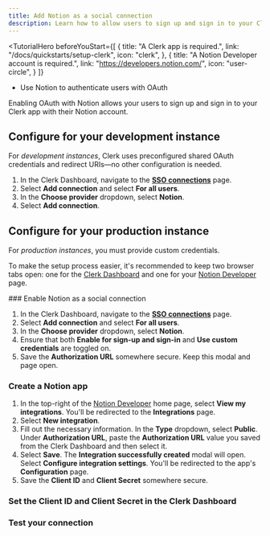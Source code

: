 ```yaml
---
title: Add Notion as a social connection
description: Learn how to allow users to sign up and sign in to your Clerk app with their Notion account using OAuth.
---
```


<TutorialHero
  beforeYouStart={[
    {
      title: "A Clerk app is required.",
      link: "/docs/quickstarts/setup-clerk",
      icon: "clerk",
    },
    {
      title: "A Notion Developer account is required.",
      link: "https://developers.notion.com/",
      icon: "user-circle",
    }
  ]}
>
  - Use Notion to authenticate users with OAuth
</TutorialHero>

Enabling OAuth with Notion allows your users to sign up and sign in to your Clerk app with their Notion account.

## Configure for your development instance

For _development instances_, Clerk uses preconfigured shared OAuth credentials and redirect URIs—no other configuration is needed.

1. In the Clerk Dashboard, navigate to the [**SSO connections**](https://dashboard.clerk.com/last-active?path=user-authentication/sso-connections) page.
1. Select **Add connection** and select **For all users**.
1. In the **Choose provider** dropdown, select **Notion**.
1. Select **Add connection**.

## Configure for your production instance

For _production instances_, you must provide custom credentials.

To make the setup process easier, it's recommended to keep two browser tabs open: one for the [Clerk Dashboard](https://dashboard.clerk.com/last-active?path=user-authentication/sso-connections) and one for your [Notion Developer](https://developers.notion.com) page.

<Steps>
  ### Enable Notion as a social connection

  1. In the Clerk Dashboard, navigate to the [**SSO connections**](https://dashboard.clerk.com/last-active?path=user-authentication/sso-connections) page.
  1. Select **Add connection** and select **For all users**.
  1. In the **Choose provider** dropdown, select **Notion**.
  1. Ensure that both **Enable for sign-up and sign-in** and **Use custom credentials** are toggled on.
  1. Save the **Authorization URL** somewhere secure. Keep this modal and page open.

  ### Create a Notion app

  1. In the top-right of the [Notion Developer](https://developers.notion.com) home page, select **View my integrations**. You'll be redirected to the **Integrations** page.
  1. Select **New integration**.
  1. Fill out the necessary information. In the **Type** dropdown, select **Public**. Under **Authorization URL**, paste the **Authorization URL** value you saved from the Clerk Dashboard and then select it.
  1. Select **Save**. The **Integration successfully created** modal will open. Select **Configure integration settings**. You'll be redirected to the app's **Configuration** page.
  1. Save the **Client ID** and **Client Secret** somewhere secure.

  ### Set the Client ID and Client Secret in the Clerk Dashboard

  <Include src="_partials/authentication/set-client-id-secret" />

  ### Test your connection

  <Include src="_partials/authentication/test-your-connection" />
</Steps>
